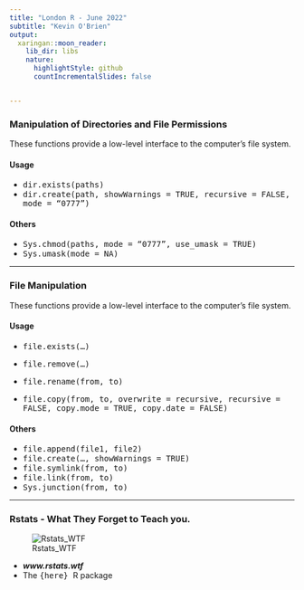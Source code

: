 ```yaml
---
title: "London R - June 2022"
subtitle: "Kevin O'Brien"
output:
  xaringan::moon_reader:
    lib_dir: libs
    nature:
      highlightStyle: github
      countIncrementalSlides: false


---
```



### Manipulation of Directories and File Permissions

These functions provide a low-level interface to the computer's file system.

#### Usage

* <tt> dir.exists(paths)</tt>
* <tt> dir.create(path, showWarnings = TRUE, recursive = FALSE, mode = "0777")</tt>

#### Others
* <tt> Sys.chmod(paths, mode = "0777", use_umask = TRUE)</tt>
* <tt> Sys.umask(mode = NA)</tt>

---

### File Manipulation

These functions provide a low-level interface to the computer's file system.

#### Usage

* <tt> file.exists(...) </tt>
* <tt> file.remove(...) </tt>
* <tt> file.rename(from, to) </tt>

* <tt> file.copy(from, to, overwrite = recursive, recursive = FALSE,
          copy.mode = TRUE, copy.date = FALSE) </tt>

#### Others

* <tt> file.append(file1, file2) </tt>
* <tt> file.create(..., showWarnings = TRUE) </tt>
* <tt> file.symlink(from, to) </tt>
* <tt> file.link(from, to) </tt>
* <tt> Sys.junction(from, to) </tt>

---

### Rstats - What They Forget to Teach you.

![Rstats_WTF](working_environment/rstats-wtf.PNG)


* ***www.rstats.wtf***
* The <tt> {here} </tt> R package

